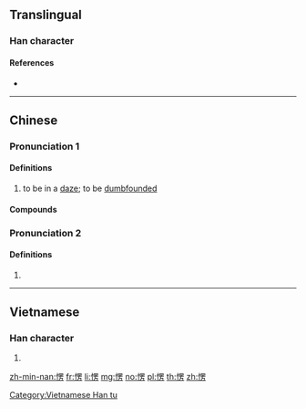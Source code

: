 ==Translingual==

===Han character===
{{Han char|rn=61|rad=心|as=09|sn=12|four=96027|canj=PWLS|ids=⿰忄⿱罒方}}

====References====
* {{Han ref|kx=0396.071|dkj=10980|hdz=42328.120|uh=6123|ud=24867|bh=B468|bd=46184}}

----

==Chinese==
{{zh-forms}}

===Pronunciation 1===
{{zh-pron
|m=lèng
|c=ling6,ling4
|ma=y
|cat=
}}

====Definitions====
{{zh-hanzi}}

# to be in a [[daze]]; to be [[dumbfounded]]

====Compounds====
{{zh-der|一愣|愣頭愣腦|二不愣|愣愣瞌瞌|二愣子|愣頭磕腦|愣頭兒青|愣蔥|愣眼巴睜|愣怔|愣兒|愣住|愣神兒|愣話|打愣}}

===Pronunciation 2===
{{zh-pron
|m=lēng
|c=leng1
|cat=
}}

====Definitions====
{{zh-hanzi}}

# {{zh-only|愣兒}}

----

==Vietnamese==

===Han character===
{{vi-readings|rs=心09|hanviet=lăng}}

# {{defn|lang=vi|sort=心09}}

[[Category:Vietnamese Han tu]]

[[zh-min-nan:愣]]
[[fr:愣]]
[[li:愣]]
[[mg:愣]]
[[no:愣]]
[[pl:愣]]
[[th:愣]]
[[zh:愣]]